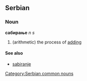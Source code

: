 ==Serbian==
===Noun===
'''сабирање''' ''n s''
#(arithmetic) the process of [[adding]]
====See also====
*[[sabiranje]]
[[Category:Serbian common nouns]]